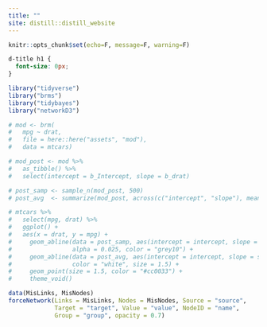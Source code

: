 ```yaml
---
title: ""
site: distill::distill_website
---
```


```r
knitr::opts_chunk$set(echo=F, message=F, warning=F)
```

```css

d-title h1 {
  font-size: 0px;
}

```


```r
library("tidyverse")
library("brms")
library("tidybayes")
library("networkD3")

# mod <- brm(
#   mpg ~ drat, 
#   file = here::here("assets", "mod"), 
#   data = mtcars)

# mod_post <- mod %>% 
#   as_tibble() %>% 
#   select(intercept = b_Intercept, slope = b_drat)

# post_samp <- sample_n(mod_post, 500)
# post_avg  <- summarize(mod_post, across(c("intercept", "slope"), mean))

# mtcars %>% 
#   select(mpg, drat) %>% 
#   ggplot() + 
#   aes(x = drat, y = mpg) + 
#     geom_abline(data = post_samp, aes(intercept = intercept, slope = slope), 
#                 alpha = 0.025, color = "grey10") + 
#     geom_abline(data = post_avg, aes(intercept = intercept, slope = slope), 
#                 color = "white", size = 1.5) + 
#     geom_point(size = 1.5, color = "#cc0033") + 
#     theme_void()

data(MisLinks, MisNodes)
forceNetwork(Links = MisLinks, Nodes = MisNodes, Source = "source",
             Target = "target", Value = "value", NodeID = "name",
             Group = "group", opacity = 0.7)


```
